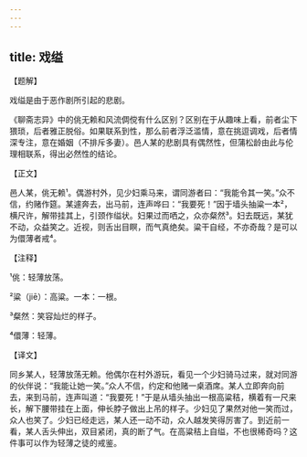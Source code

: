 ```yaml
---
---
---
```

title: 戏缢
---




【题解】


戏缢是由于恶作剧所引起的悲剧。

《聊斋志异》中的佻无赖和风流倜傥有什么区别？区别在于从趣味上看，前者尘下猥琐，后者雅正脱俗。如果联系到性，那么前者浮泛滥情，意在挑逗调戏，后者情深专注，意在婚姻（不排斥多妻）。邑人某的悲剧具有偶然性，但蒲松龄由此与伦理相联系，得出必然性的结论。

【正文】

邑人某，佻无赖¹。偶游村外，见少妇乘马来，谓同游者曰：“我能令其一笑。”众不信，约赌作筵。某遽奔去，出马前，连声哗曰：“我要死！”因于墙头抽粱一本²，横尺许，解带挂其上，引颈作缢状。妇果过而哂之，众亦粲然³。妇去既远，某犹不动，众益笑之。近视，则舌出目瞑，而气真绝矣。粱干自经，不亦奇哉？是可以为儇薄者戒⁴。





【注释】


¹佻：轻薄放荡。

²粱（jiē）：高粱。一本：一根。

³粲然：笑容灿烂的样子。

⁴儇薄：轻薄。





【译文】


同乡某人，轻薄放荡无赖。他偶尔在村外游玩，看见一个少妇骑马过来，就对同游的伙伴说：“我能让她一笑。”众人不信，约定和他赌一桌酒席。某人立即奔向前去，来到马前，连声叫道：“我要死！”于是从墙头抽出一根高粱秸，横着有一尺来长，解下腰带挂在上面，伸长脖子做出上吊的样子。少妇见了果然对他一笑而过，众人也笑了。少妇已经走远，某人还一动不动，众人越发笑得厉害了。到近前一看，某人舌头伸出，双目紧闭，真的断了气。在高粱秸上自缢，不也很稀奇吗？这件事可以作为轻薄之徒的戒鉴。
